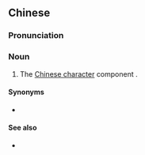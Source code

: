 {{also|双人旁}}
==Chinese==
{{zh-forms|s=双人旁}}

===Pronunciation===
{{zh-pron
|m=shuāngrénpáng,er=y
|c=soeng1 jan4 pong4
|cat=n
}}

===Noun===
{{zh-noun}}

# The [[Chinese character]] component <big>{{l|zh|彳}}</big>.

====Synonyms====
* {{qualifier|Cantonese}} {{zh-l|雙企人}}

====See also====
* {{zh-l|單人旁}}